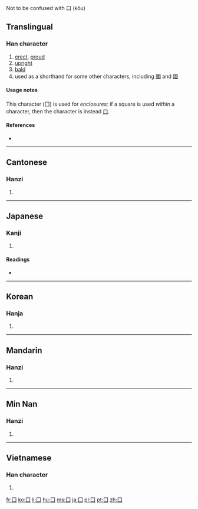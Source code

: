 {{also|圍|國}} Not to be confused with 口 (kǒu)
==Translingual==
{{stroke order|type=animate}}

===Han character===
{{Han char|rn=31|rad=囗|as=00|sn=3|four=6000<sub>0</sub>|canj=月一 (BM), XX月一 (XXBM)}}

# [[erect]], [[proud]]
# [[upright]]
# [[bald]]
# used as a shorthand for some other characters, including [[圍]] and [[國]]

====Usage notes====
This character (囗) is used for ''enclosures;'' if a square is used ''within'' a character, then the character is instead [[口]].

====References====
* {{Han ref|kx=0216.140|dkj=04675|dj=0439.150|hdz=10710.080|uh=56D7|ud=22231|bh=C949|bd=51529}}

----

==Cantonese==

===Hanzi===
{{yue-hanzi|jyut=[[wai4]]|y=[[wai4]]}}

# {{defn|Cantonese|sort=囗00}}

----

==Japanese==

===Kanji===
{{ja-kanji|grade=|rs=囗00}}

# {{defn|Japanese|sort=囗00}}

====Readings====
* {{ja-readings|on=[[い]] (i), [[こく]] (koku)|kun=[[かこむ]] (kakomu), [[くに]] (kuni)}}

----

==Korean==

===Hanja===
{{ko-hanja|hangeul=[[국]], [[위]]|rv=guk, wi|mr=kuk, wi}}

# {{defn|Korean|sort=囗00}}

----

==Mandarin==

===Hanzi===
{{cmn-hanzi|pin=[[wéi]] ([[wei2]]), [[guó]] ([[guo2]])|wg=wei<sup>2</sup>}}

# {{defn|Mandarin|sort=囗00}}

----
==Min Nan==

===Hanzi===
{{nan-hanzi|poj=ûi}}

# {{defn|Min Nan}}

----

==Vietnamese==

===Han character===
{{vi-hantu|[[vi]]|rs=囗00}}

# {{defn|Vietnamese|sort=囗00}}

[[fr:囗]]
[[ko:囗]]
[[li:囗]]
[[hu:囗]]
[[ms:囗]]
[[ja:囗]]
[[pl:囗]]
[[pt:囗]]
[[zh:囗]]